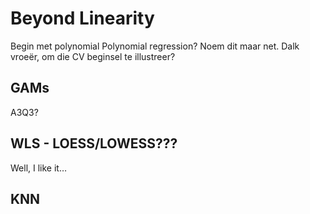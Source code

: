 # Beyond Linearity

Begin met polynomial Polynomial regression? Noem dit maar net. Dalk vroeër, om die CV beginsel te illustreer?

## GAMs

A3Q3?

## WLS - LOESS/LOWESS???

Well, I like it...

## KNN
